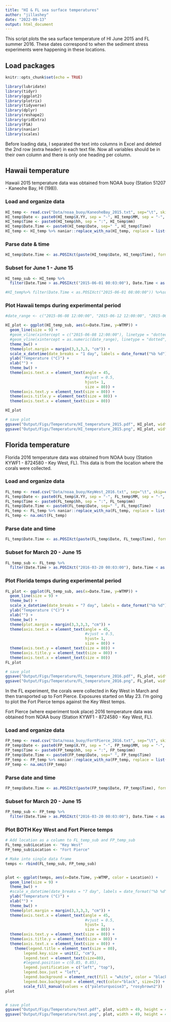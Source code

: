 ```yaml
---
title: "HI & FL sea surface temperatures"
author: "jillashey"
date: "2022-09-13"
output: html_document
---
```


This script plots the sea surface temperature of HI June 2015 and FL summer 2016. These dates correspond to when the sediment stress experiments were happening in these locations.

## Load packages 
```r
knitr::opts_chunk$set(echo = TRUE)

library(lubridate)
library(tidyr)
library(ggplot2)
library(plotrix)
library(tidyverse)
library(dplyr)
library(reshape2)
library(gridExtra)
library(FSA)
library(naniar)
library(scales)

```

Before loading data, I separated the text into columns in Excel and deleted the 2nd row (extra header) in each text file. Now all variables should be in their own column and there is only one heading per column. 

## Hawaii temperature 

Hawaii 2015 temperature data was obtained from NOAA buoy (Station 51207 - Kaneohe Bay, HI (198)). 

### Load and organize data 
```r
HI_temp <- read.csv("Data/noaa_buoy/KaneoheBay_2015.txt", sep="\t", skip=c(0), header=TRUE, na.strings = "NA")[,c(1:5,15)]
HI_temp$Date <- paste0(HI_temp$X.YY, sep = "-", HI_temp$MM, sep = "-", HI_temp$DD)
HI_temp$Time <- paste0(HI_temp$hh, sep = ":", HI_temp$mm)
HI_temp$Date.Time <- paste0(HI_temp$Date, sep=" ", HI_temp$Time)
HI_temp <- HI_temp %>% naniar::replace_with_na(HI_temp, replace = list(WTMP=c("9   9.", ".0 999", "999", "0 999."))) # replace all weird enteries with NAs
```

### Parse date & time 
```r
HI_temp$Date.Time <- as.POSIXct(paste(HI_temp$Date, HI_temp$Time), format="%Y-%m-%d %H:%M", tz = "HST")
```

### Subset for June 1 - June 15
```r
HI_temp_sub <- HI_temp %>% 
  filter(Date.Time > as.POSIXct("2015-06-01 00:03:00"), Date.Time < as.POSIXct("2015-06-15 23:00:00"))

#HI_temp%>% filter(Date.Time < as.POSIXct("2015-06-01 08:00:00")) %>%summarise(mean=mean(WTMP),sd=sd(WTMP),se=std.error(WTMP))
```

### Plot Hawaii temps during experimental period 
```r
#date_range <- c("2015-06-08 12:00:00", "2015-06-12 12:00:00", "2015-06-15 12:00:00")

HI_plot <- ggplot(HI_temp_sub, aes(x=Date.Time, y=WTMP)) +
  geom_line(size = 9) + 
  #geom_vline(xintercept = c("2015-06-08 12:00:00"), linetype = "dotted", color = "blue", size = 1.5) +
  #geom_vline(xintercept = as.numeric(date_range), linetype = "dotted", color = "blue", size = 1.5) +
  theme_bw() +
  theme(plot.margin = margin(3,3,3,3, "cm")) +
  scale_x_datetime(date_breaks = "1 day", labels = date_format("%b %d")) + 
  ylab("Temperature (°C)") + 
  xlab("") + 
  theme_bw() +
  theme(axis.text.x = element_text(angle = 45, 
                                   #vjust = 0.5, 
                                   hjust= 1, 
                                   size = 80)) + 
  theme(axis.text.y = element_text(size = 80)) +
  theme(axis.title.y = element_text(size = 80)) +
  theme(axis.text.x = element_text(size = 80)) 

HI_plot

# save plot
ggsave("Output/Figs/Temperature/HI_temperature_2015.pdf", HI_plot, width = 49, height = 40, units = c("in"))
ggsave("Output/Figs/Temperature/HI_temperature_2015.png", HI_plot, width = 49, height = 40, units = c("in"))
```


## Florida temperature 

Florida 2016 temperature data was obtained from NOAA buoy (Station KYWF1 - 8724580 - Key West, FL). This data is from the location where the corals were collected. 

### Load and organize data 
```r
FL_temp <- read.csv("Data/noaa_buoy/KeyWest_2016.txt", sep="\t", skip=c(0), header=TRUE, na.strings = "NA")[,c(1:5,15)]
FL_temp$Date <- paste0(FL_temp$X.YY, sep = "-", FL_temp$MM, sep = "-", FL_temp$DD)
FL_temp$Time <- paste0(FL_temp$hh, sep = ":", FL_temp$mm)
FL_temp$Date.Time <- paste0(FL_temp$Date, sep=" ", FL_temp$Time)
FL_temp <- FL_temp %>% naniar::replace_with_na(FL_temp, replace = list(WTMP=c("999"))) # replace all weird enteries with NAs
FL_temp <- na.omit(FL_temp)
```

### Parse date and time
```r
FL_temp$Date.Time <- as.POSIXct(paste(FL_temp$Date, FL_temp$Time), format="%Y-%m-%d %H:%M", tz = "EST")
```

### Subset for March 20 - June 15
```r
FL_temp_sub <- FL_temp %>% 
  filter(Date.Time > as.POSIXct("2016-03-20 00:03:00"), Date.Time < as.POSIXct("2016-06-15 23:00:00"))
```

### Plot Florida temps during experimental period 
```r
FL_plot <- ggplot(FL_temp_sub, aes(x=Date.Time, y=WTMP)) +
  geom_line(size = 9) + 
  theme_bw() +
  scale_x_datetime(date_breaks = "7 day", labels = date_format("%b %d")) + 
  ylab("Temperature (°C)") + 
  xlab("") + 
  theme_bw() +
  theme(plot.margin = margin(3,3,3,3, "cm")) +
  theme(axis.text.x = element_text(angle = 45, 
                                   #vjust = 0.5, 
                                   hjust= 1, 
                                   size = 80)) + 
  theme(axis.text.y = element_text(size = 80)) +
  theme(axis.title.y = element_text(size = 80)) +
  theme(axis.text.x = element_text(size = 80)) 
FL_plot

# save plot
ggsave("Output/Figs/Temperature/FL_temperature_2016.pdf", FL_plot, width = 49, height = 40, units = c("in"))
ggsave("Output/Figs/Temperature/FL_temperature_2016.png", FL_plot, width = 49, height = 40, units = c("in"))
```


In the FL experiment, the corals were collected in Key West in March and then transported up to Fort Pierce. Exposures started on May 23. I'm going to plot the Fort Pierce temps against the Key West temps.


Fort Pierce (where experiment took place) 2016 temperature data was obtained from NOAA buoy (Station KYWF1 - 8724580 - Key West, FL). 

### Load and organize data 
```r
FP_temp <- read.csv("Data/noaa_buoy/FortPierce_2016.txt", sep="\t", skip=c(0), header=TRUE, na.strings = "NA")[,c(1:5,15)]
FP_temp$Date <- paste0(FP_temp$X.YY, sep = "-", FP_temp$MM, sep = "-", FP_temp$DD)
FP_temp$Time <- paste0(FP_temp$hh, sep = ":", FP_temp$mm)
FP_temp$Date.Time <- paste0(FP_temp$Date, sep=" ", FP_temp$Time)
FP_temp <- FP_temp %>% naniar::replace_with_na(FP_temp, replace = list(WTMP=c("999"))) # replace all weird enteries with NAs
FP_temp <- na.omit(FP_temp)
```

### Parse date and time
```r
FP_temp$Date.Time <- as.POSIXct(paste(FP_temp$Date, FP_temp$Time), format="%Y-%m-%d %H:%M", tz = "EST")
```

### Subset for March 20 - June 15
```r
FP_temp_sub <- FP_temp %>% 
  filter(Date.Time > as.POSIXct("2016-03-20 00:03:00"), Date.Time < as.POSIXct("2016-06-15 23:00:00"))
```

### Plot BOTH Key West and Fort Pierce temps
```r
# Add location as a column to FL_temp_sub and FP_temp_sub
FL_temp_sub$Location <- "Key West"
FP_temp_sub$Location <- "Fort Pierce"

# Make into single data frame 
temps <- rbind(FL_temp_sub, FP_temp_sub)


plot <- ggplot(temps, aes(x=Date.Time, y=WTMP, color = Location)) +
  geom_line(size = 9) + 
  theme_bw() +
  #scale_x_datetime(date_breaks = "7 day", labels = date_format("%b %d")) + 
  ylab("Temperature (°C)") + 
  xlab("") + 
  theme_bw() +
  theme(plot.margin = margin(3,3,3,3, "cm")) +
  theme(axis.text.x = element_text(angle = 45, 
                                   #vjust = 0.5, 
                                   hjust= 1, 
                                   size = 80)) + 
  theme(axis.text.y = element_text(size = 80)) +
  theme(axis.title.y = element_text(size = 80)) +
  theme(axis.text.x = element_text(size = 80)) + 
    theme(legend.title = element_text(size = 80), 
        legend.key.size = unit(2, "cm"),
        legend.text = element_text(size=80), 
        #legend.position = c(0.85, 0.85), 
        legend.justification = c("left", "top"),
        legend.box.just = "left",
        legend.background = element_rect(fill = "white", color = "black"),
        legend.box.background = element_rect(color="black", size=2)) +
        scale_fill_manual(values = c("paleturquoise3", "rosybrown2"))
plot


# save plot
ggsave("Output/Figs/Temperature/test.pdf", plot, width = 49, height = 40, units = c("in"))
ggsave("Output/Figs/Temperature/test.png", plot, width = 49, height = 40, units = c("in"))
```















